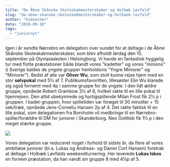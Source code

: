 ```yaml
---
title: "De Åbne Skånske Skoleskakmesterskaber og Holbæk Løvfald"
slug: "de-abne-skanske-skoleskakmesterskaber-og-holbaek-lovfald"
author: "kimsecher"
date: "2018-09-18"
tags: 
  - "juniornyt"
---
```


Igen i år sendte Nørrebro en delegation over sundet for at deltage i de Åbne Skånske Skoleskakmesterskaber, som blev afholdt lørdag den 15. september på Olympiaskolen i Helsingborg. Vi havde en fantastisk hyggelig tur med flotte præstationer både blandt vores "kadetter" og vores "minions" (i Sverige kaldes de yngste grupper henholdsvis "Yngre Miniorer" og "Miniorer"). Bedst af alle var **Oliver Wu**, som stolt kunne rejse hjem med en stor **sølvpokal** med 5½ af 7. Publikumsfavoritten, lillesøster Elin Wu klarede sig også fornemt med 4p i samme gruppe for de yngste. I den lidt ældre gruppe, opnåede Robert Gramkow 3½ af 6, hvilket rakte til en lille pokal til hjemrejsen. Den altid ubekymrede og hurtigspillende Milan Frost fik 2½ p i gruppen. I kadet-gruppen, hvor spilletiden var forøget til 30 minutter + 15 sek/træk, opnåede Jens-Corneliu Hansen 2p af 4. Det rakte faktisk til en lille pokal, som delegationen fra Bornholm vil medbringe til en Nørrebro-spiller/forældre til DM for juniorer i Skanderborg. Neo Gottlieb fik 1½ p i den meget stærke gruppe.

![](/images/HelsingborgDeltagere2019-498x1024.jpg)

Vores delegation var reduceret noget i forhold til sidste år, da flere af vores ambitiøse juniorer (bl.a. Lukas og Andreas- og Daniel Cort Hansen) foretrak at deltage i Holbæk Løvfalds weekendturnering. Her leverede **Lukas Iskos** en fornem præstation, da han vandt sin gruppe 8 med 4½p af 5.
